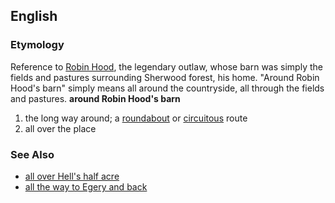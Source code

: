== English ==
=== Etymology ===
Reference to [[Robin Hood]], the legendary outlaw, whose barn was simply the fields and pastures surrounding Sherwood forest, his home.  "Around Robin Hood's barn" simply means all around the countryside, all through the fields and pastures.
{{idiom2}}
'''around Robin Hood's barn'''
# the long way around; a [[roundabout]] or [[circuitous]] route
# all over the place

=== See Also ===
*[[all over Hell's half acre]]
*[[all the way to Egery and back]]